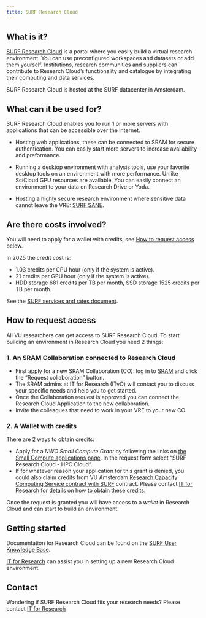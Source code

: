 ```yaml
---
title: SURF Research Cloud
---
```


## What is it?

[SURF Research Cloud](https://www.surf.nl/en/services/surf-research-cloud) is a portal where you easily build a virtual research environment. You can use preconfigured workspaces and datasets or add them yourself. Institutions, research communities and suppliers can contribute to Research Cloud's functionality and catalogue by integrating their computing and data services.

SURF Research Cloud is hosted at the SURF datacenter in Amsterdam.

## What can it be used for?

SURF Research Cloud enables you to run 1 or more servers with applications that can be accessible over the internet.

- Hosting web applications, these can be connected to SRAM for secure authentication. You can easily start more servers to increase availability and preformance.

- Running a desktop environment with analysis tools, use your favorite desktop tools on an environment with more performance. Unlike SciCloud GPU resources are available. You can easily connect an environment to your data on Research Drive or Yoda.

- Hosting a highly secure research environment where sensitive data cannot leave the VRE: [SURF SANE](https://www.surf.nl/en/themes/research-infrastructure/sane-secure-environment-for-analysing-sensitive-data).

## Are there costs involved?

You will need to apply for a wallet with credits, see [How to request access](#how-to-request-access) below.

In 2025 the credit cost is:

- 1.03 credits per CPU hour (only if the system is active).
- 21 credits per GPU hour (only if the system is active).
- HDD storage 681 credits per TB per month, SSD storage 1525 credits per TB per month.

See the [SURF services and rates document](https://www.surf.nl/files/2024-08/surf-services-and-rates-2025_0.pdf).

## How to request access

All VU researchers can get access to SURF Research Cloud. To start building an environment in Research Cloud you need 2 things:

### 1. An SRAM Collaboration connected to Research Cloud

- First apply for a new SRAM Collaboration (CO): log in to [SRAM](https://sram.surf.nl) and click the "Request collaboration" button.
- The SRAM admins at IT for Research (ITvO) will contact you to discuss your specific needs and help you to get started.
- Once the Collaboration request is approved you can connect the Research Cloud Application to the new collaboration.
- Invite the colleagues that need to work in your VRE to your new CO.

### 2. A Wallet with credits

There are 2 ways to obtain credits:

- Apply for a _NWO Small Compute Grant_ by following the links on [the Small Compute applications page](https://www.surf.nl/en/small-compute-applications-nwo). In the request form select "SURF Research Cloud - HPC Cloud".
- If for whatever reason your application for this grant is denied, you could also claim credits from VU Amsterdam [Research Capacity Computing Service contract with SURF](https://www.surf.nl/research-capacity-computing-service-rccs-directe-toegang-tot-onze-rekensystemen-en-expertise) contract. Please contact [IT for Research](mailto:itvo.it@vu.nl) for details on how to obtain these credits.

Once the request is granted you will have access to a _wallet_ in Research Cloud and can start to build an environment.

## Getting started

Documentation for Research Cloud can be found on the [SURF User Knowledge Base](https://servicedesk.surf.nl/wiki/display/WIKI/SURF+Research+Cloud).

[IT for Research](mailto:itvo.it@vu.nl) can assist you in setting up a new Research Cloud environment.

## Contact

Wondering if SURF Research Cloud fits your research needs? Please contact [IT for Research](mailto:itvo.it@vu.nl)
